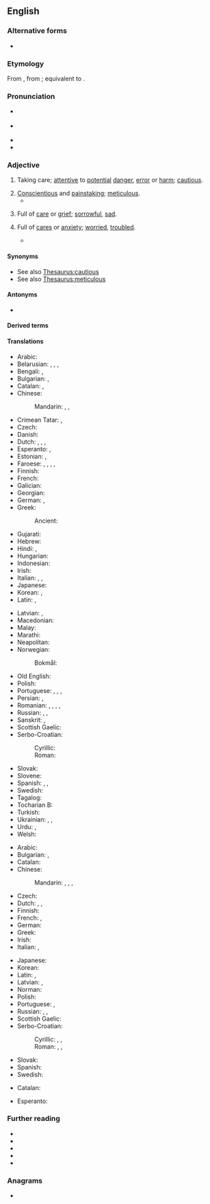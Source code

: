 ==English==

===Alternative forms===
* {{l|en|carefull}} {{q|obsolete}}

===Etymology===
{{root|en|ine-pro|*ǵeh₂r-}}
From {{inh|en|enm|careful}}, from {{inh|en|ang|carful}}; equivalent to {{suffix|en|care|ful|pos=adjective}}.

===Pronunciation===
* {{a|UK}} {{IPA|en|/ˈkɛːfəl/}}
* {{a|US}} {{IPA|en|/ˈkɛ(ə)ɹfəl/}}
* {{audio|en|en-us-careful.ogg|Audio (US)}}
* {{rhymes|en|ɛː(ɹ)fəl|ɛəɹfəl|s=2}}

===Adjective===
{{en-adj|[[more]] careful|carefuller|sup=[[most]] careful}}

# Taking care; [[attentive]] to [[potential]] [[danger]], [[error]] or [[harm]]; [[cautious]].
#: {{ux|en|He was a slow and '''careful''' driver.}}
#: {{ux|en|Be very '''careful''' while trekking through the jungle.}}
# [[conscientious|Conscientious]] and [[painstaking]]; [[meticulous]].
#* {{quote-journal|1=en|year=2019|author=Li Huang|author2=James Lambert|title=Another Arrow for the Quiver: A New Methodology for Multilingual Researchers|journal=Journal of Multilingual and Multicultural Development|doi=10.1080/01434632.2019.1596115|page=7|text=At the same time, we were cognisant that '''careful''' scholars should never solely rely on their own impressionistic observations, and, that our own impressions were inexact and not capable of being quantified.}}
#: {{ux|en|They made a '''careful''' search of the crime scene.}}
# {{lb|en|obsolete}} Full of [[care]] or [[grief]]; [[sorrowful]], [[sad]].
# {{lb|en|obsolete}} Full of [[cares]] or [[anxiety]]; [[worried]], [[troubled]].
#* {{RQ:Spenser Faerie Queene|passage=Where through long watch, and late daies weary toile, / She soundly slept, and '''carefull''' thoughts did quite assoile.|3|1}}

====Synonyms====
* See also [[Thesaurus:cautious]]
* See also [[Thesaurus:meticulous]]

====Antonyms====
* {{l|en|careless}}

====Derived terms====
{{der2|en|be careful|be careful what you wish for|carefully|carefulness}}

====Translations====
{{trans-top|cautious}}
* Arabic: {{t+|ar|حَذِر}}
* Belarusian: {{t|be|асцяро́жны}}, {{t|be|пі́льны}}, {{t|be|ува́жлівы}}, {{t|be|акура́тны}}
* Bengali: {{t|bn|সতর্ক}}, {{t|bn|সাবধান}}
* Bulgarian: {{t+|bg|грижли́в}}, {{t+|bg|внима́телен}}
* Catalan: {{t|ca|cautelós}}, {{t|ca|anar amb compte}} {{qualifier|to be careful}}
* Chinese:
*: Mandarin: {{t+|cmn|當心}}, {{t+|cmn|当心|tr=dāngxīn}}, {{t+|cmn|小心|tr=xiǎoxīn}}
* Crimean Tatar: {{t|crh|[[saqt olmaq|saqt ol]]}}, {{t|crh|[[muqayt olmaq|muqayt ol]]}}
* Czech: {{t+|cs|opatrný}}
* Danish: {{t|da|forsigtig}}
* Dutch: {{t+|nl|voorzichtig}}, {{t+|nl|behoedzaam}}, {{t+|nl|omzichtig}}, {{t+|nl|prudent}}
* Esperanto: {{t|eo|zorga}}, {{t|eo|zorgema}}
* Estonian: {{t|et|ettevaatlik}}, {{t|et|tähelepanelik}}
* Faroese: {{t|fo|varin}}, {{t|fo|ansin}}, {{t|fo|varur}}, {{t|fo|hyggin}}, {{t|fo|gáin}}
* Finnish: {{t+|fi|varovainen}}
* French: {{t+|fr|prudent}}
* Galician: {{t|gl|cauto}}
* Georgian: {{t|ka|ყურადღებიანი}}
* German: {{t+|de|vorsichtig}}, {{t+|de|behutsam}}
* Greek: {{t+|el|προσεκτικός}}
*: Ancient: {{t|grc|ἐπιμελής}}
* Gujarati: {{t|gu|સાવધાન}}
* Hebrew: {{t|he|זהיר|tr=zahyr}}
* Hindi: {{t+|hi|सावधान}}, {{t+|hi|सतर्क}}
* Hungarian: {{t+|hu|óvatos}}
* Indonesian: {{t+|id|hati-hati}}
* Irish: {{t|ga|aireach}}
* Italian: {{t+|it|prudente}}, {{t+|it|cauto}}, {{t|it|to be careful|alt=fare attenzione}}
* Japanese: {{t|ja|思慮深い|tr=しりょぶかい, shiryobukai}}
* Korean: {{t+|ko|조심하다}}, {{t+|ko|신중하다}}
* Latin: {{t|la|curiosus}}, {{t+|la|cautus}}
{{trans-mid}}
* Latvian: {{t|lv|rūpīgs}}, {{t|lv|uzmanīgs}}
* Macedonian: {{t|mk|внимателен}}
* Malay: {{t+|ms|hati-hati}}
* Marathi: {{t|mr|सावध}}
* Neapolitan: {{t|nap|accuorto}}
* Norwegian:
*: Bokmål: {{t|nb|forsiktig}}
* Old English: {{t|ang|carful}}
* Polish: {{t+|pl|ostrożny}}
* Portuguese: {{t+|pt|cauteloso}}, {{t+|pt|cuidadoso}}, {{t+|pt|prudente}}, {{t+|pt|tomar cuidado}} {{qualifier|to be careful}}
* Persian: {{t|fa|مواظبت بودن|tr=movâzeb budan}}, {{t+|fa|محتاط|tr=mohtât}}
* Romanian: {{t+|ro|precaut}}, {{t+|ro|prudent}}, {{t+|ro|atent}}, {{t+|ro|îngrijit}}, {{t+|ro|grijuliu}}
* Russian: {{t+|ru|осторо́жный}}, {{t+|ru|внима́тельный}} {{qualifier|attentive}}, {{t+|ru|аккура́тный}}
* Sanskrit: {{t+|sa|सावधान}}, {{t+|sa|सतर्क}}
* Scottish Gaelic: {{t|gd|cùramach}}
* Serbo-Croatian:
*: Cyrillic: {{t|sh|о̏пре̄зан}}
*: Roman: {{t+|sh|ȍprēzan}}
* Slovak: {{t|sk|opatrný}}
* Slovene: {{t+|sl|skrben}}
* Spanish: {{t+|es|cauto}}, {{t+|es|cuidadoso}}, {{t|es|tener cuidado}} {{qualifier|to be careful}}
* Swedish: {{t+|sv|försiktig}}
* Tagalog: {{t|tl|maingat}}
* Tocharian B: {{t|txb|imassu}}
* Turkish: {{t+|tr|dikkatli}}
* Ukrainian: {{t|uk|обере́жний}}, {{t+|uk|акура́тний}}, {{t+|uk|ува́жний}}
* Urdu: {{t|ur|ساودھان|tr=sāvdhān}}, {{t|ur|سترک|tr=satark}}
* Welsh: {{t+|cy|gofalus}}
{{trans-bottom}}

{{trans-top|meticulous}}
* Arabic: {{t+|ar|دَقِيق}}
* Bulgarian: {{t+|bg|старателен}}, {{t+|bg|акуратен}}
* Catalan: {{t+|ca|curós}}
* Chinese:
*: Mandarin: {{t+|cmn|過細}}, {{t+|cmn|过细|tr=guòxì}}, {{t+|cmn|細緻}}, {{t+|cmn|细致|tr=xìzhì}}
* Czech: {{t+|cs|pečlivý}}
* Dutch: {{t+|nl|zorgvuldig}}, {{t+|nl|grondig}}, {{t+|nl|doortastend}}
* Finnish: {{t+|fi|huolellinen}}
* French: {{t+|fr|soigneux}}, {{t+|fr|attentif}}
* German: {{t+|de|sorgfältig}}
* Greek: {{t+|el|επιμελής}}
* Irish: {{t|ga|curamach}}
* Italian: {{t+|it|accurato}}, {{t+|it|attento}}
{{trans-mid}}
* Japanese: {{t+|ja|注意深い|tr=ちゅういぶかい, chūibukai}}
* Korean: {{t|ko|[[주의]][[깊다|깊은]]}}
* Latin: {{t|la|meticulosus}}, {{t|la|diligens}}
* Latvian: {{t|lv|rūpīgs}}, {{t|lv|uzmanīgs}}
* Norman: {{t|nrf|souongneux}}
* Polish: {{t+|pl|drobiazgowy}}
* Portuguese: {{t+|pt|cuidadoso}}, {{t+|pt|meticuloso}}
* Russian: {{t+|ru|тща́тельный}}, {{t+|ru|аккура́тный}}, {{t+|ru|стара́тельный}}
* Scottish Gaelic: {{t|gd|cùramach}}
* Serbo-Croatian:
*: Cyrillic: {{t|sh|брѝжљив}}, {{t|sh|бри̏жан}}, {{t|sh|по̀мњив}}
*: Roman: {{t+|sh|brìžljiv}}, {{t+|sh|brȉžan}}, {{t+|sh|pòmnjiv}}
* Slovak: {{t|sk|starostlivý}}
* Spanish: {{t+|es|cuidadoso}}
* Swedish: {{t+|sv|noggrann}}
{{trans-bottom}}

{{checktrans-top}}
* Catalan: {{t-check|ca|acurat}}
{{trans-mid}}
* Esperanto: {{t-check|eo|zorgema}}
{{trans-bottom}}

===Further reading===
* {{R:OneLook}}
* {{R:Britannica Dictionary}}
* {{R:Macmillan Collocations}}
* {{R:Ozdic}}
* {{R:WordReference Collocations}}

===Anagrams===
* {{anagrams|en|a=aceflru|acreful}}